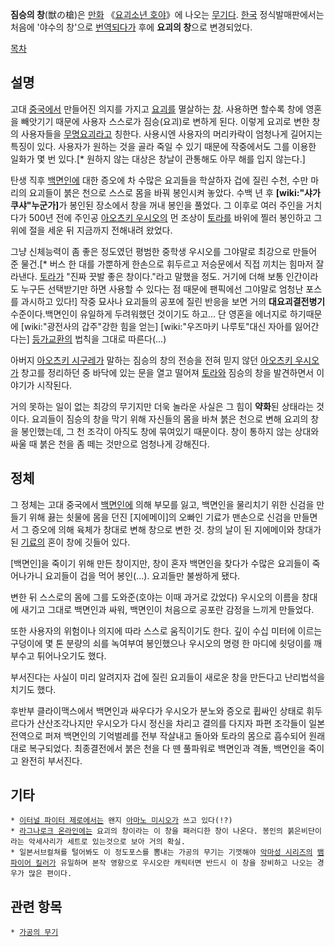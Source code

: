 '''짐승의 창'''(獣の槍)은 [[만화]] 《[[요괴소년 호야]]》에 나오는 [[무기]]다. [[한국]] 정식발매판에서는 처음에 '야수의 창'으로 [[번역]]되다가 후에 '''요괴의 창'''으로 변경되었다.

[[목차]]

== 설명 ==
고대 [[중국]]에서 만들어진 의지를 가지고 [[요괴]]를 멸살하는 [[창]]. 사용하면 할수록 창에 영혼을 빼앗기기 때문에 사용자 스스로가 짐승(요괴)로 변하게 된다. 이렇게 요괴로 변한 창의 사용자들을 [[무명요괴]]라고 칭한다. 사용시엔 사용자의 머리카락이 엄청나게 길어지는 특징이 있다. 사용자가 원하는 것을 골라 죽일 수 있기 때문에 작중에서도 그를 이용한 일화가 몇 번 있다.[* 원하지 않는 대상은 창날이 관통해도 아무 해를 입지 않는다.]

탄생 직후 [[백면인]]에 대한 증오에 차 수많은 요괴들을 학살하자 겁에 질린 수천, 수만 마리의 요괴들이 붉은 천으로 스스로 몸을 바꿔 봉인시켜 놓았다. 수백 년 후 '''[wiki:"샤가쿠샤"누군가]'''가 봉인된 장소에서 창을 꺼내 봉인을 풀었다. 그 이후로 여러 주인을 거치다가 500년 전에 주인공 [[아오츠키 우시오]]의 먼 조상이 [[토라]]를 바위에 찔러 봉인하고 그 위에 절을 세운 뒤 지금까지 전해내려 왔었다.

그냥 신체능력이 좀 좋은 정도였던 평범한 중학생 우시오를 그야말로 최강으로 만들어 준 물건.[* 버스 한 대를 가뿐하게 한손으로 휘두르고 저승문에서 직접 끼치는 힘마저 잘라낸다. [[토라]]가 "진짜 끗발 좋은 창이다."라고 말했을 정도. 거기에 더해 보통 인간이라도 누구든 선택받기만 하면 사용할 수 있다는 점 때문에 팬픽에선 그야말로 엄청난 포스를 과시하고 있다!] 작중 묘사나 요괴들의 공포에 질린 반응을 보면 거의 '''대요괴결전병기''' 수준이다.백면인이 유일하게 두려워했던 것이기도 하고...  단 영혼을 에너지로 하기때문에 [wiki:"광전사의 갑주"강한 힘을 얻는] [wiki:"우즈마키 나루토"대신 자아를 잃어간다는] [[등가교환]]의 법칙을 그대로 따른다(...) 

아버지 [[아오츠키 시구레]]가 말하는 짐승의 창의 전승을 전혀 믿지 않던 [[아오츠키 우시오]]가 창고를 정리하던 중 바닥에 있는 문을 열고 떨어져 [[토라]]와 짐승의 창을 발견하면서 이야기가 시작된다.

거의 못하는 일이 없는 최강의 무기지만 더욱 놀라운 사실은 그 힘이 '''약화'''된 상태라는 것이다. 요괴들이 짐승의 창을 막기 위해 자신들의 몸을 바쳐 붉은 천으로 변해 요괴의 창을 봉인했는데, 그 천 조각이 아직도 창에 묶여있기 때문이다. 창이 통하지 않는 상대와 싸울 때 붉은 천을 좀 떼는 것만으로 엄청나게 강해진다.

== 정체 ==
그 정체는 고대 중국에서 [[백면인]]에 의해 부모를 잃고, 백면인을 물리치기 위한 신검을 만들기 위해 끓는 쇳물에 몸을 던진 [지에메이]의 오빠인 기료가 맨손으로 신검을 만들면서 그 증오에 의해 육체가 창대로 변해 창으로 변한 것. 창의 날이 된 지에메이와 창대가 된 [[기료]]의 혼이 창에 깃들어 있다.

[백면인]을 죽이기 위해 만든 창이지만, 창이 혼자 백면인을 찾다가 수많은 요괴들이 죽어나가니 요괴들이 겁을 먹어 봉인(…). 요괴들만 불쌍하게 됐다.

변한 뒤 스스로의 몸에 그를 도와준(호야는 이때 과거로 갔었다) 우시오의 이름을 창대에 새기고 그대로 백면인과 싸워, 백면인이 처음으로 공포란 감정을 느끼게 만들었다.

또한 사용자의 위험이나 의지에 따라 스스로 움직이기도 한다. 깊이 수십 미터에 이르는 구덩이에 몇 톤 분량의 쇠를 녹여부여 봉인했으나 우시오의 명령 한 마디에 쇳덩이를 깨부수고 튀어나오기도 했다.

부서진다는 사실이 미리 알려지자 겁에 질린 요괴들이 새로운 창을 만든다고 난리법석을 치기도 했다.

후반부 클라이맥스에서 백면인과 싸우다가 우시오가 분노와 증오로 휩싸인 상태로 휘두르다가 산산조각나지만 우시오가 다시 정신을 차리고 결의를 다지자 파편 조각들이 일본 전역으로 퍼져 백면인의 기억벌레를 전부 작살내고 돌아와 토라의 몸으로 흡수되어 원래대로 복구되었다. 최종결전에서 붉은 천을 다 뗀 풀파워로 백면인과 격돌, 백면인을 죽이고 완전히 부서진다. 

== 기타 ==
 * [[이터널 파이터 제로]]에서는 왠지 [[아마노 미시오]]가 쓰고 있다(!?)
 * [[라그나로크 온라인]]에는 요괴의 창이라는 이 창을 패러디한 창이 나온다. 봉인의 붉은비단이라는 악세사리가 세트로 있는것으로 보아 거의 확실.
 * 일본서브컬쳐를 털어봐도 이 정도포스를 뽐내는 가공의 무기는 기껏해야 [[악마성 시리즈]]의 [[뱀파이어 킬러]]가 유일하며 본작 영향으로 우시오란 캐릭터면 반드시 이 창을 장비하고 나오는 경우가 많은 편이다.
 
== 관련 항목 ==
 * [[가공의 무기]]
